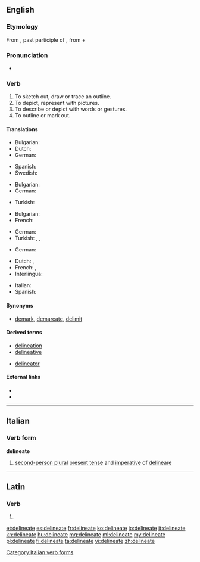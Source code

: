 ==English==

===Etymology===
From {{etyl|la|en}} {{term|delineatus||lang=la}}, past participle of {{term/t|la|dēlīneo||to sketch out, to delineate}}, from {{term|de-||lang=la}} + {{term/t|la|līnea||line}}

===Pronunciation===
* {{a|UK}} {{IPA|/dɪˈlɪniːeɪt/}}

===Verb===
{{en-verb|delineat|es}}

# To sketch out, draw or trace an outline.
# To depict, represent with pictures.
# To describe or depict with words or gestures.
# To outline or mark out.

====Translations====
{{trans-top|To sketch out, draw or trace an outline}}
* Bulgarian: {{t+|bg|очертавам}}
* Dutch: {{t+|nl|afbakenen}}
* German: {{t+|de|umreißen}}
{{trans-mid}}
* Spanish: {{t|es|delinear}}
* Swedish: {{t+|sv|skissera}}
{{trans-bottom}}

{{trans-top|To depict, represent with pictures}}
* Bulgarian: {{t+|bg|скицирам}}
* German: {{t+|de|skizzieren}}
{{trans-mid}}
* Turkish: {{t+|tr|resmetmek}}
{{trans-bottom}}

{{trans-top|To describe or depict with words or gestures}}
* Bulgarian: {{t+|bg|обрисувам}}
* French: {{t+|fr|décrire}}
{{trans-mid}}
* German: {{t+|de|schildern}}
* Turkish: {{t+|tr|betimlemek}}, {{t+|tr|tasvir etmek}}, {{t+|tr|tarif etmek}}
{{trans-bottom}}

{{trans-top|To outline or mark out}}
* German: {{t+|de|abgrenzen}}
{{trans-mid}}
{{trans-bottom}}
{{checktrans-top|}}
* Dutch: {{t|nl|aflijnen}}, {{t|nl|uittekenen}}
* French: {{t|fr|délimiter}}, 
* Interlingua: {{t|ia|delinear}}
{{trans-mid}}
* Italian: {{t|it|delineare}}
* Spanish: {{t|es|delinear}}
{{trans-bottom}}

====Synonyms====
* {{sense|to mark the limits or boundaries}} [[demark]], [[demarcate]], [[delimit]]

====Derived terms====
{{rel-top|terms derived from delineate}}
* [[delineation]]
* [[delineative]]
{{rel-mid}}
* [[delineator]]
{{rel-bottom}}

====External links====
* {{R:Webster 1913}}
* {{R:Century 1911}}

----

==Italian==

===Verb form===
'''delineate'''

# [[second-person plural]] [[present tense]] and [[imperative]] of [[delineare]]

[[Category:Italian verb forms]]

----

==Latin==

===Verb===
{{la-verb-form|dēlīneāte}}

# {{conjugation of|dēlīneō||1|p|pres|act|imp|lang=la}}

[[et:delineate]]
[[es:delineate]]
[[fr:delineate]]
[[ko:delineate]]
[[io:delineate]]
[[it:delineate]]
[[kn:delineate]]
[[hu:delineate]]
[[mg:delineate]]
[[ml:delineate]]
[[my:delineate]]
[[pl:delineate]]
[[fi:delineate]]
[[ta:delineate]]
[[vi:delineate]]
[[zh:delineate]]